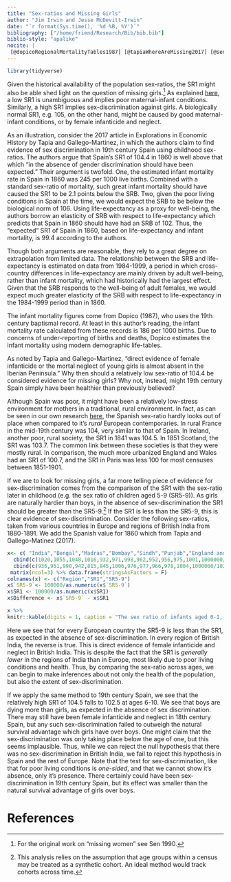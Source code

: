 ```yaml
---
title: "Sex-ratios and Missing Girls"
author: "Jim Irwin and Jesse McDevitt-Irwin"
date: "`r format(Sys.time(), '%d %B, %Y')`"
bibliography: ["/home/friend/Research/Bib/bib.bib"]
biblio-style: "apalike"
nocite: | 
 [@dopicoRegionalMortalityTables1987] [@tapiaWhereAreMissing2017] [@senMore100Million1990]
---
```

```r
library(tidyverse)
```

Given the historical availability of the population sex-ratios, the SR1 might also be able shed light on the question of missing girls.[^1] As explained [here](biology.rmd), a low SR1 is unambiguous and implies poor maternal-infant conditions. Similarly, a high SR1 implies sex-discrimination against girls. A biologically normal SR1, e.g. 105, on the other hand, might be caused by good maternal-infant conditions, or by female infanticide and neglect.

As an illustration, consider the 2017 article in Explorations in Economic History by Tapia and Gallego-Martinez, in which the authors claim to find evidence of sex discrimination in 19th century Spain using childhood sex-ratios. The authors argue that Spain's SR1 of 104.4 in 1860 is well above that which "in the absence of gender discrimination should have been expected." Their argument is twofold. One, the estimated infant mortality rate in Spain in 1860 was 245 per 1000 live births. Combined with a standard sex-ratio of mortality, such great infant mortality should have caused the SR1 to be 2.1 points below the SRB. Two, given the poor living conditions in Spain at the time, we would expect the SRB to be below the biological norm of 106. Using life-expectancy as a proxy for well-being, the authors borrow an elasticity of SRB with respect to life-expectancy which predicts that Spain in 1860 should have had an SRB of 102. Thus, the "expected" SR1 of Spain in 1860, based on life-expectancy and infant mortality, is 99.4 according to the authors.

Though both arguments are reasonable, they rely to a great degree on extrapolation from limited data. The relationship between the SRB and life-expectancy is estimated on data from 1984-1999, a period in which cross-country differences in life-expectancy are mainly driven by adult well-being, rather than infant mortality, which had historically had the largest effect. Given that the SRB responds to the well-being of adult females, we would expect much greater elasticity of the SRB with respect to life-expectancy in the 1984-1999 period than in 1860.

The infant mortality figures come from Dopico (1987), who uses the 19th century baptismal record. At least in this author's reading, the infant mortality rate calculated from these records is 186 per 1000 births. Due to concerns of under-reporting of births and deaths, Dopico estimates the infant mortality using modern demographic life-tables. 

As noted by Tapia and Gallego-Martinez, "direct evidence of female infanticide or the mortal neglect of young girls is almost absent in the Iberian Peninsula." Why then should a relatively low sex-ratio of 104.4 be considered evidence for missing girls? Why not, instead, might 19th century Spain simply have been healthier than previously believed?

Although Spain was poor, it might have been a relatively low-stress environment for mothers in a traditional, rural environment. In fact, as can be seen in our own research [here](cases.html), the Spanish sex-ratio hardly looks out of place when compared to it's _rural_ European contemporaries. In rural France in the mid-19th century was 104, very similar to that of Spain. In Ireland, another poor, rural society, the SR1 in 1841 was 104.5. In 1851 Scotland, the SR1 was 103.7. The common link between these societies is that they were mostly rural. In comparison, the much more urbanized England and Wales had an SR1 of 100.7, and the SR1 in Paris was less 100 for most censuses between 1851-1901.

If we are to look for missing girls, a far more telling piece of evidence for sex-discrimination comes from the comparison of the SR1 with the sex-ratio later in childhood (e.g. the sex ratio of children aged 5-9 (SR5-9)). As girls are naturally hardier than boys, in the absence of sex-discrimination the SR1 should be greater than the SR5-9.[^2] If the SR1 is less than the SR5-9, this is clear evidence of sex-discrimination. Consider the following sex-ratios, taken from various countries in Europe and regions of British India from 1880-1891. We add the Spanish value for 1860 which from Tapia and Gallego-Matinez (2017).

```r
x<- c( "India","Bengal","Madras","Bombay","Sindh","Punjab","England and Wales","Scotland","Ireland","Italy","Sweden","Austria", "Spain (1860)") %>%
  cbind(c(1020,1055,1048,1016,932,971,998,962,952,956,975,1001,1000000/1044)) %>% 
  cbind(c(936,951,990,942,815,845,1006,976,977,966,978,1004,1000000/1025))%>%
 matrix(ncol=3) %>% data.frame(stringsAsFactors = F)
colnames(x) <- c("Region","SR1","SR5-9")
x$`SR5-9`<- 100000/as.numeric(x$`SR5-9`)
x$SR1 <- 100000/as.numeric(x$SR1)
x$Difference <- x$`SR5-9` - x$SR1

x %>%
knitr::kable(digits = 1, caption = "The sex ratio of infants aged 0-1, and of children aged 5-9, across regions of India and countries in Europe. The Indian data comes from the 1891 British census of India, while the European data comes from censuses in 1880-1881. Note that the sex-ratios in India are relatively low for infants, but high for children, suggesting sex-discrimination combined with poor maternal well-being.")
```

Here we see that for every European country the SR5-9 is less than the SR1, as expected in the absence of sex-discrimination. In every region of British India, the reverse is true. This is direct evidence of female infanticide and neglect in British India. This is despite the fact that the SR1 is *generally lower* in the regions of India than in Europe, most likely due to poor living conditions and health. Thus, by comparing the sex-ratio across ages, we can begin to make inferences about not only the health of the population, but also the extent of sex-discrimination.

If we apply the same method to 19th century Spain, we see that the relatively high SR1 of 104.5 falls to 102.5 at ages 6-10. We see that boys are dying more than girls, as expected in the absence of sex discrimination. There may still have been female infanticide and neglect in 18th century Spain, but any such sex-discrimination failed to outweigh the natural survival advantage which girls have over boys. One might claim that the sex-discrimination was only taking place below the age of one, but this seems implausible. Thus, while we can reject the null hypothesis that there was no sex-discrimination in British India, we fail to reject this hypothesis in Spain and the rest of Europe. Note that the test for sex-discrimination, like that for poor living conditions is *one-sided*, and that we cannot show it's absence, only it's presence. There certainly could have been sex-discrimination in 19th century Spain, but its effect was smaller than the natural survival advantage of girls over boys.

# References

[^1]: For the original work on "missing women" see Sen 1990.

[^2]: This analysis relies on the assumption that age groups within a census may be treated as a synthetic cohort. An ideal method would track cohorts across time.